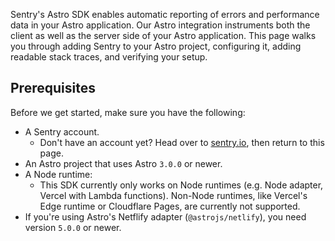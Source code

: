 Sentry's Astro SDK enables automatic reporting of errors and performance data in your Astro application.
Our Astro integration instruments both the client as well as the server side of your Astro application.
This page walks you through adding Sentry to your Astro project, configuring it, adding readable stack traces, and verifying your setup.

## Prerequisites

Before we get started, make sure you have the following:

- A Sentry account.
  - Don't have an account yet? Head over to [sentry.io](https://sentry.io/signup/), then return to this page.
- An Astro project that uses Astro `3.0.0` or newer.
- A Node runtime:
  - This SDK currently only works on Node runtimes (e.g. Node adapter, Vercel with Lambda functions).
    Non-Node runtimes, like Vercel's Edge runtime or Cloudflare Pages, are currently not supported.
- If you're using Astro's Netflify adapter (`@astrojs/netlify`), you need version `5.0.0` or newer.
